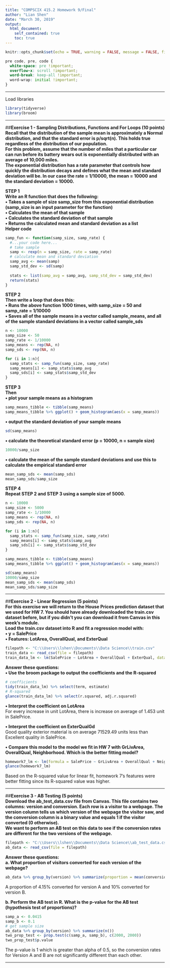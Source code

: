 ```yaml
---
title: "COMPSCIX 415.2 Homework 9/Final"
author: "Lian Shen"
date: "March 30, 2019"
output: 
  html_document:
    self_contained: true
    toc: true
---
```


```r
knitr::opts_chunk$set(echo = TRUE, warning = FALSE, message = FALSE, fig.align = 'center')
```

```css
pre code, pre, code {
  white-space: pre !important;
  overflow-x: scroll !important;
  word-break: keep-all !important;
  word-wrap: initial !important;
}
```
***

Load libraries
```r
library(tidyverse)
library(broom)
```

***

##**Exercise 1 - Sampling Distributions, Functions and For Loops (10 points)**  
**Recall that the distribution of the sample mean is approximately a Normal distribution, and that the standard error is p/sqrt(n). This holds true regardless of the distribution of our population.**  
**For this problem, assume that the number of miles that a particular car can run before its battery wears out is exponentially distributed with an average of 10,000 miles.**  
**The exponential distribution has a rate parameter that controls how quickly the distribution decays and defines what the mean and standard deviation will be. In our case the rate = 1/10000, the mean = 10000 and the standard deviation = 10000.**  

**STEP 1**  
**Write an R function that does the following:**  
**• Takes a sample of size samp_size from this exponential distribution (samp_size is an input parameter for the function)**  
**• Calculates the mean of that sample**  
**• Calculates the standard deviation of that sample**  
**• Returns the calculated mean and standard deviation as a list**  
**Helper code**  
```r

samp_fun <- function(samp_size, samp_rate) {
  #...your code here...
  # take sample
  samp <- rexp(n = samp_size, rate = samp_rate)
  # calculate mean and standard deviation
  samp_avg <- mean(samp)
  samp_std_dev <- sd(samp)
  
  stats <- list(samp_avg = samp_avg, samp_std_dev = samp_std_dev)
  return(stats)
}
```

**STEP 2**  
**Then write a loop that does this:**  
**• Runs the above function 1000 times, with samp_size = 50 and samp_rate = 1/10000**  
**• Saves all of the sample means in a vector called sample_means, and all of the sample standard deviations in a vector called sample_sds**  
```r

n <- 10000
samp_size <- 50
samp_rate <- 1/10000
samp_means <- rep(NA, n)
samp_sds <- rep(NA, n)

for (i in 1:n){
  samp_stats <- samp_fun(samp_size, samp_rate)
  samp_means[i] <- samp_stats$samp_avg
  samp_sds[i] <- samp_stats$samp_std_dev
}
```

**STEP 3**  
**Then**  
**• plot your sample means as a histogram**  
```r
samp_means_tibble <- tibble(samp_means)
samp_means_tibble %>% ggplot() + geom_histogram(aes(x = samp_means))
```

**• output the standard deviation of your sample means**  
```r
sd(samp_means)
```

**• calculate the theoretical standard error (p = 10000, n = sample size)**  
```r
10000/samp_size
```

**• calculate the mean of the sample standard deviations and use this to calculate the empirical standard error**  
```r
mean_samp_sds <- mean(samp_sds)
mean_samp_sds/samp_size
```

**STEP 4**  
**Repeat STEP 2 and STEP 3 using a sample size of 5000.**  
```r
n <- 10000
samp_size <- 5000
samp_rate <- 1/10000
samp_means <- rep(NA, n)
samp_sds <- rep(NA, n)

for (i in 1:n){
  samp_stats <- samp_fun(samp_size, samp_rate)
  samp_means[i] <- samp_stats$samp_avg
  samp_sds[i] <- samp_stats$samp_std_dev
}

samp_means_tibble <- tibble(samp_means)
samp_means_tibble %>% ggplot() + geom_histogram(aes(x = samp_means))

sd(samp_means) 
10000/samp_size
mean_samp_sds <- mean(samp_sds)
mean_samp_sds/samp_size
```

***

##**Exercise 2 - Linear Regression (5 points)**  
**For this exercise we will return to the House Prices prediction dataset that we used for HW 7. You should have already downloaded the train.csv dataset before, but if you didn’t you can download it from Canvas in this week’s module.**  
**Load the train.csv dataset into R and fit a regression model with:**  
**• y = SalePrice**  
**• Features: LotArea, OverallQual, and ExterQual**  
```r
filepath <- "C:\\Users\\lshen\\Documents\\Data Science\\train.csv"
train_data <- read_csv(file = filepath)
train_data_lm <- lm(SalePrice ~ LotArea + OverallQual + ExterQual, data = train_data)
```

**Answer these questions:**  
**• Use the broom package to output the coefficients and the R-squared**  
```r
# coefficients
tidy(train_data_lm) %>% select(term, estimate)
# R-squared
glance(train_data_lm) %>% select(r.squared, adj.r.squared)
```

**• Interpret the coefficient on LotArea**  
For every increase in unit LotArea, there is increase on average of 1.453 unit in SalePrice.

**• Interpret the coefficient on ExterQualGd**  
Good quality exterior material is on average 71529.49 units less than Excellent quality in SalePrice.

**• Compare this model to the model we fit in HW 7 with GrLivArea, OverallQual, Neighborhood. Which is the better fitting model?**  
```r
homework7_lm <- lm(formula = SalePrice ~ GrLivArea + OverallQual + Neighborhood, data = train_data)
glance(homework7_lm)
```
Based on the R-squared value for linear fit, homework 7's features were better fitting since its R-squared value was higher.

***

##**Exercise 3 - AB Testing (5 points)**  
**Download the ab_test_data.csv file from Canvas. This file contains two columns: version and conversion. Each row is a visitor to a webpage. The version column tells us which version of the webpage the visitor saw, and the conversion column is a binary value and equals 1 if the visitor converted (0 otherwise).**  
**We want to perform an AB test on this data to see if the conversion rates are different for the two versions of the webpage.**  
```r
filepath <- "C:\\Users\\lshen\\Documents\\Data Science\\ab_test_data.csv"
ab_data <- read_csv(file = filepath)
```

**Answer these questions:**  
**a. What proportion of visitors converted for each version of the webpage?**  
```r
ab_data %>% group_by(version) %>% summarize(proportion = mean(conversion))
```
A proportion of 4.15% converted for version A and 10% converted for version B.  

**b. Perform the AB test in R. What is the p-value for the AB test (hypothesis test of proportions)?**  
```r
samp_a <- 0.0415
samp_b <- 0.1
# get sample size
ab_data %>% group_by(version) %>% summarize(n())
two_prop_test <- prop.test(c(samp_a, samp_b), c(2000, 2000))
two_prop_test$p.value
```
The p-value is 1 which is greater than alpha of 0.5, so the conversion rates for Version A and B are not significantly different than each other.

***